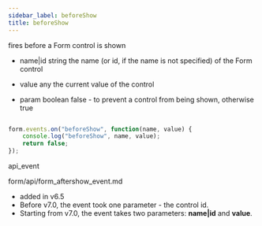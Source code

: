 ```yaml
---
sidebar_label: beforeShow
title: beforeShow
---
```



          


<Short>

fires before a Form control is shown


</Short>



- name|id		string		the name (or id, if the name is not specified) of the Form control
- value     any         the current value of the control


- param     boolean     false - to prevent a control from being shown, otherwise true


~~~js

form.events.on("beforeShow", function(name, value) {
    console.log("beforeShow", name, value); 
    return false;
});


~~~
 api_event

<Descr>



</Descr>


 form/api/form_aftershow_event.md

 
- added in v6.5
- Before v7.0, the event took one parameter - the control id.
- Starting from v7.0, the event takes two parameters: <strong>name|id</strong> and <strong>value</strong>.
